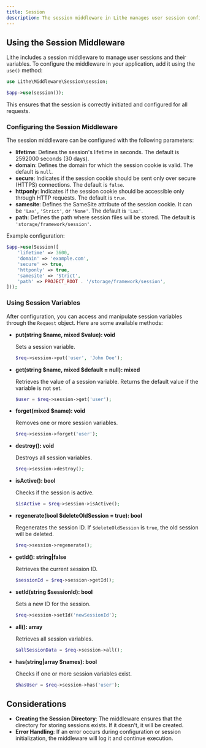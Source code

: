 ```yaml
---
title: Session  
description: The session middleware in Lithe manages user session configuration and control.  
---
```


## Using the Session Middleware

Lithe includes a session middleware to manage user sessions and their variables. To configure the middleware in your application, add it using the `use()` method:

```php
use Lithe\Middleware\Session\session;

$app->use(session());
```

This ensures that the session is correctly initiated and configured for all requests.

### Configuring the Session Middleware

The session middleware can be configured with the following parameters:

- **lifetime**: Defines the session's lifetime in seconds. The default is 2592000 seconds (30 days).
- **domain**: Defines the domain for which the session cookie is valid. The default is `null`.
- **secure**: Indicates if the session cookie should be sent only over secure (HTTPS) connections. The default is `false`.
- **httponly**: Indicates if the session cookie should be accessible only through HTTP requests. The default is `true`.
- **samesite**: Defines the SameSite attribute of the session cookie. It can be `'Lax'`, `'Strict'`, or `'None'`. The default is `'Lax'`.
- **path**: Defines the path where session files will be stored. The default is `'storage/framework/session'`.

Example configuration:

```php
$app->use(Session([
    'lifetime' => 3600,
    'domain' => 'example.com',
    'secure' => true,
    'httponly' => true,
    'samesite' => 'Strict',
    'path' => PROJECT_ROOT . '/storage/framework/session',
]));
```

### Using Session Variables

After configuration, you can access and manipulate session variables through the `Request` object. Here are some available methods:

- **put(string $name, mixed $value): void**

  Sets a session variable.

  ```php
  $req->session->put('user', 'John Doe');
  ```

- **get(string $name, mixed $default = null): mixed**

  Retrieves the value of a session variable. Returns the default value if the variable is not set.

  ```php
  $user = $req->session->get('user');
  ```

- **forget(mixed $name): void**

  Removes one or more session variables.

  ```php
  $req->session->forget('user');
  ```

- **destroy(): void**

  Destroys all session variables.

  ```php
  $req->session->destroy();
  ```

- **isActive(): bool**

  Checks if the session is active.

  ```php
  $isActive = $req->session->isActive();
  ```

- **regenerate(bool $deleteOldSession = true): bool**

  Regenerates the session ID. If `$deleteOldSession` is `true`, the old session will be deleted.

  ```php
  $req->session->regenerate();
  ```

- **getId(): string|false**

  Retrieves the current session ID.

  ```php
  $sessionId = $req->session->getId();
  ```

- **setId(string $sessionId): bool**

  Sets a new ID for the session.

  ```php
  $req->session->setId('newSessionId');
  ```

- **all(): array**

  Retrieves all session variables.

  ```php
  $allSessionData = $req->session->all();
  ```

- **has(string|array $names): bool**

  Checks if one or more session variables exist.

  ```php
  $hasUser = $req->session->has('user');
  ```

## Considerations

- **Creating the Session Directory**: The middleware ensures that the directory for storing sessions exists. If it doesn't, it will be created.
- **Error Handling**: If an error occurs during configuration or session initialization, the middleware will log it and continue execution.
